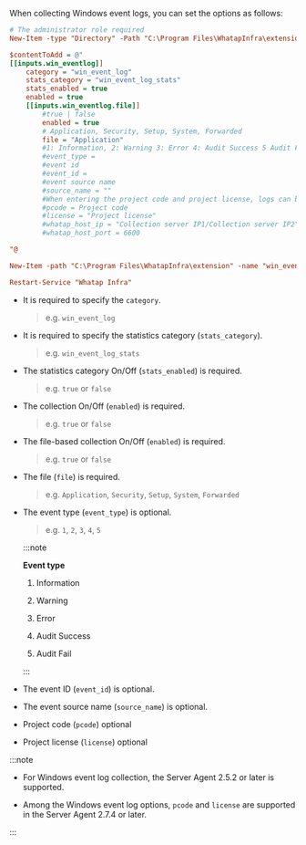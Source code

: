 When collecting Windows event logs, you can set the options as follows:

```ini showLineNumbers
# The administrator role required
New-Item -type "Directory" -Path "C:\Program Files\WhatapInfra\extension"

$contentToAdd = @"
[[inputs.win_eventlog]]
    category = "win_event_log"
    stats_category = "win_event_log_stats"
    stats_enabled = true
    enabled = true
    [[inputs.win_eventlog.file]]
        #true | false
        enabled = true
        # Application, Security, Setup, System, Forwarded
        file = "Application"
        #1: Information, 2: Warning 3: Error 4: Audit Success 5 Audit Fail
        #event_type = 
        #event id
        #event_id = 
        #event source name
        #source_name = ""
        #When entering the project code and project license, logs can be transferred to the desired project in the same region.
        #pcode = Project code
        #license = "Project license"
        #whatap_host_ip = "Collection server IP1/Collection server IP2"
        #whatap_host_port = 6600

"@

New-Item -path "C:\Program Files\WhatapInfra\extension" -name "win_eventlog.conf" -type "file" -value $contentToAdd -Force

Restart-Service "Whatap Infra"
```

- It is required to specify the `category`.

  > e.g. `win_event_log`

- It is required to specify the statistics category (`stats_category`).

  > e.g. `win_event_log_stats`

- The statistics category On/Off (`stats_enabled`) is required.

  > e.g. `true` or `false`

- The collection On/Off (`enabled`) is required.

  > e.g. `true` or `false`

- The file-based collection On/Off (`enabled`) is required.

  > e.g. `true` or `false`

- The file (`file`) is required.

  > e.g. `Application`, `Security`, `Setup`, `System`, `Forwarded`

- The event type (`event_type`) is optional.

  > e.g. `1`, `2`, `3`, `4`, `5`

  :::note 

  **Event type**

  1. Information

  2. Warning 

  3. Error 

  4. Audit Success 

  5. Audit Fail

  :::

- The event ID (`event_id`) is optional.

- The event source name (`source_name`) is optional.

- Project code (`pcode`) optional 

- Project license (`license`) optional 

:::note 

- For Windows event log collection, the Server Agent 2.5.2 or later is supported. 

- Among the Windows event log options, `pcode` and `license` are supported in the Server Agent 2.7.4 or later. 

:::
